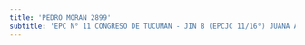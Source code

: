 ```yaml
---
title: 'PEDRO MORAN 2899'
subtitle: 'EPC N° 11 CONGRESO DE TUCUMAN - JIN B (EPCJC 11/16°) JUANA AZURDUY'
---
```



